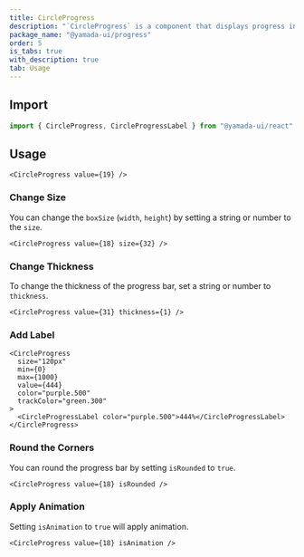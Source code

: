 ```yaml
---
title: CircleProgress
description: "`CircleProgress` is a component that displays progress in a circular progress bar."
package_name: "@yamada-ui/progress"
order: 5
is_tabs: true
with_description: true
tab: Usage
---
```


## Import

```ts
import { CircleProgress, CircleProgressLabel } from "@yamada-ui/react"
```

## Usage

```tsx
<CircleProgress value={19} />
```

### Change Size

You can change the `boxSize` (`width`, `height`) by setting a string or number to the `size`.

```tsx
<CircleProgress value={18} size={32} />
```

### Change Thickness

To change the thickness of the progress bar, set a string or number to `thickness`.

```tsx
<CircleProgress value={31} thickness={1} />
```

### Add Label

```tsx
<CircleProgress
  size="120px"
  min={0}
  max={1000}
  value={444}
  color="purple.500"
  trackColor="green.300"
>
  <CircleProgressLabel color="purple.500">444%</CircleProgressLabel>
</CircleProgress>
```

### Round the Corners

You can round the progress bar by setting `isRounded` to `true`.

```tsx
<CircleProgress value={18} isRounded />
```

### Apply Animation

Setting `isAnimation` to `true` will apply animation.

```tsx
<CircleProgress value={18} isAnimation />
```
